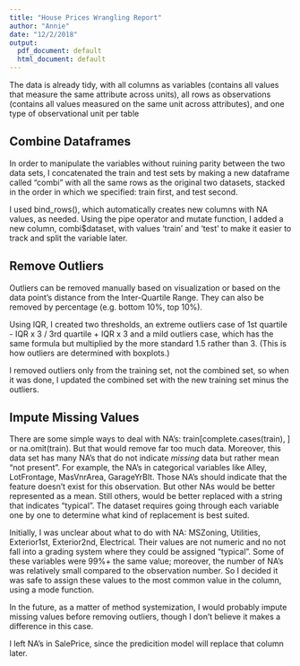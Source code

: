 ```yaml
---
title: "House Prices Wrangling Report"
author: "Annie"
date: "12/2/2018"
output:
  pdf_document: default
  html_document: default
---
```


The data is already tidy, with all columns as variables (contains all values that measure the same attribute across units), all rows as observations (contains all values measured on the same unit across attributes), and one type of observational unit per table


## Combine Dataframes 

In order to manipulate the variables without ruining parity between the two data sets, I concatenated the train and test sets by making a new dataframe called “combi” with all the same rows as the original two datasets, stacked in the order in which we specified: train first, and test second.

I used bind_rows(), which automatically creates new columns with NA values, as needed. Using the pipe operator and mutate function, I added a new column, combi$dataset, with values 'train' and 'test' to make it easier to track and split the variable later.

## Remove Outliers 

Outliers can be removed manually based on visualization or based on the data point's distance from the Inter-Quartile Range. They can also be removed by percentage (e.g. bottom 10%, top 10%).

Using IQR, I created two thresholds, an extreme outliers case of 1st quartile - IQR x 3 / 3rd quartile + IQR x 3 and a mild outliers case, which has the same formula but multiplied by the more standard 1.5 rather than 3. (This is how outliers are determined with boxplots.)

I removed outliers only from the training set, not the combined set, so when it was done, I updated the combined set with the new training set minus the outliers.

## Impute Missing Values 

There are some simple ways to deal with NA's: train[complete.cases(train), ] or
na.omit(train). But that would remove far too much data. Moreover, this
data set has many NA's that do not indicate _missing_ data but rather mean “not
present”. For example, the NA’s in categorical variables like Alley,
LotFrontage, MasVnrArea, GarageYrBlt. Those NA's should indicate that the
feature doesn't exist for this observation. But other NAs would be better
represented as a mean. Still others, would be better replaced with a string
that indicates "typical". The dataset requires going through each
variable one by one to determine what kind of replacement is best suited.

Initially, I was unclear about what to do with NA: MSZoning, Utilities, Exterior1st, Exterior2nd,  Electrical. Their values are not numeric and no not fall into a grading system where they could be assigned "typical". Some of these variables were 99%+ the same value; moreover, the number of NA's was relatively small compared to the observation number. So I decided it was safe to assign these values to the most common value in the column, using a mode function.

In the future, as a matter of method systemization, I would probably impute missing values before removing outliers, though I don't believe it makes a difference in this case.

I left NA's in SalePrice, since the predicition model will replace that column later.